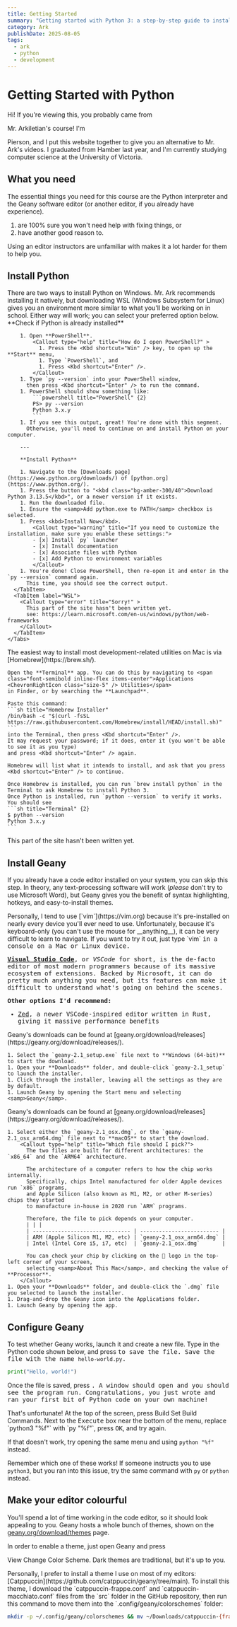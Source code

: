```yaml
---
title: Getting Started
summary: "Getting started with Python 3: a step-by-step guide to installing tools"
category: Ark
publishDate: 2025-08-05
tags:
  - ark
  - python
  - development
---
```




# Getting Started with Python

Hi! If you're viewing this, you probably came from

<span class="bg-gradient-to-r from-teal-600 to-emerald-700 bg-clip-text text-transparent">Mr. Arkiletian</span>'s course! I'm 
<Link external href="https://github.com/piemot" class="bg-gradient-to-r from-teal-600 to-emerald-700 bg-clip-text text-transparent">Pierson</Link>,
and I put this website together to give you an alternative to Mr. Ark's videos. 
I graduated from Hamber last year, and I'm currently studying computer science at the University of Victoria.

## What you need

The essential things you need for this course are the <span class="size-6 inline-block align-middle"><PyLogo class="h-full w-full block" /></span> Python interpreter
and the <span class="size-6 inline-block align-middle"><GeLogo class="h-full w-full block" /></span> Geany software editor (or another editor, if you already have experience).

<Callout type="warning" title="Please don't use another editor unless you:">
  <ol>
    <li class="!mt-0">are 100% sure you won't need help with fixing things, or</li>
    <li>have another good reason to.</li>
  </ol>
  Using an editor instructors are unfamiliar with makes it a lot harder for them to help you.
</Callout>

## Install Python

<Tabs>
  <TabItem label="Windows">
    There are two ways to install Python on Windows. Mr. Ark recommends installing it natively, but downloading WSL (Windows Subsystem for Linux) 
    gives you an environment more similar to what you'll be working on in school. Either way will work; you can select your preferred option below.
    <Tabs>
      <TabItem label="Ark">
        **Check if Python is already installed**

        1. Open **PowerShell**.
            <Callout type="help" title="How do I open PowerShell?" >
              1. Press the <Kbd shortcut="Win" /> key, to open up the **Start** menu,
              1. Type `PowerShell`, and
              1. Press <Kbd shortcut="Enter" />.
            </Callout>
        1. Type `py --version` into your PowerShell window,
          then press <Kbd shortcut="Enter" /> to run the command.
        1. PowerShell should show something like:
            ```powershell title="PowerShell" {2}
            PS> py --version
            Python 3.x.y
            ```
        1. If you see this output, great! You're done with this segment.
          Otherwise, you'll need to continue on and install Python on your computer.

        ---

        **Install Python**

        1. Navigate to the [Downloads page](https://www.python.org/downloads/) of [python.org](https://www.python.org/).
        1. Press the button to "<kbd class="bg-amber-300/40">Download Python 3.13.5</kbd>", or a newer version if it exists.
        1. Run the downloaded file.
        1. Ensure the <samp>Add python.exe to PATH</samp> checkbox is selected.
        1. Press <kbd>Install Now</kbd>.
            <Callout type="warning" title="If you need to customize the installation, make sure you enable these settings:">
            - [x] Install `py` launcher
            - [x] Install documentation
            - [x] Associate files with Python
            - [x] Add Python to environment variables
            </Callout>
        1. You're done! Close PowerShell, then re-open it and enter in the `py --version` command again.
          This time, you should see the correct output.
      </TabItem>
      <TabItem label="WSL">
        <Callout type="error" title="Sorry!" >
          This part of the site hasn't been written yet.
          see: https://learn.microsoft.com/en-us/windows/python/web-frameworks
        </Callout>
      </TabItem>
    </Tabs>
  </TabItem>
  <TabItem label="Mac">
    The easiest way to install most development-related utilities on Mac is via [Homebrew](https://brew.sh/).

    Open the **Terminal** app. You can do this by navigating to <span class="font-semibold inline-flex items-center">Applications <ChevronRightIcon class="size-5" /> Utilities</span>
    in Finder, or by searching the **Launchpad**.

    Paste this command:
    ```sh title="Homebrew Installer"
    /bin/bash -c "$(curl -fsSL https://raw.githubusercontent.com/Homebrew/install/HEAD/install.sh)"
    ```
    into the Terminal, then press <Kbd shortcut="Enter" />.
    It may request your password; if it does, enter it (you won't be able to see it as you type)
    and press <Kbd shortcut="Enter" /> again.

    Homebrew will list what it intends to install, and ask that you press <Kbd shortcut="Enter" /> to continue.

    Once Homebrew is installed, you can run `brew install python` in the Terminal to ask Homebrew to install Python 3.
    Once Python is installed, run `python --version` to verify it works.
    You should see
    ```sh title="Terminal" {2}
    $ python --version
    Python 3.x.y
    ```
  </TabItem>
  <TabItem label="Linux">
    <Callout type="error" title="Sorry!" >
      This part of the site hasn't been written yet.
    </Callout>
  </TabItem>
</Tabs>

## Install Geany

If you already have a code editor installed on your system, you can skip this step.
In theory, any text-processing software will work (_please_ don't try to use Microsoft Word),
but Geany gives you the benefit of syntax highlighting, hotkeys, and easy-to-install themes.

<CollapsibleCallout title="What other editing options do I have?">
  Personally, I tend to use [`vim`](https://vim.org) because it's 
  pre-installed on nearly every device you'll ever need to use.
  Unfortunately, because it's keyboard-only (you can't use the mouse for __anything__),
  it can be very difficult to learn to navigate. If you want to try it out, 
  just type `vim` <Kbd shortcut="Enter" /> in a console on a Mac or Linux device.

  **[Visual Studio Code](https://code.visualstudio.com)**, or _VSCode_ for short, is the de-facto editor of most
  modern programmers because of its massive ecosystem of extensions. Backed by Microsoft, it can do
  pretty much anything you need, but its features can make it difficult to understand what's going on
  behind the scenes.

  **Other options I'd recommend:**

  - [Zed](https://zed.dev), a newer VSCode-inspired editor written in Rust, giving it massive performance benefits

</CollapsibleCallout>

<Tabs>
  <TabItem label="Windows">
    Geany's downloads can be found at [geany.org/download/releases](https://geany.org/download/releases/).
    
    1. Select the `geany-2.1_setup.exe` file next to **Windows (64-bit)** to start the download.
    1. Open your **Downloads** folder, and double-click `geany-2.1_setup` to launch the installer.
    1. Click through the installer, leaving all the settings as they are by default.
    1. Launch Geany by opening the Start menu and selecting <samp>Geany</samp>.
  </TabItem>
  <TabItem label="Mac">
    Geany's downloads can be found at [geany.org/download/releases](https://geany.org/download/releases/).
      
    1. Select either the `geany-2.1_osx.dmg`, or the `geany-2.1_osx_arm64.dmg` file next to **macOS** to start the download.
        <Callout type="help" title="Which file should I pick?">
          The two files are built for different architectures: the `x86_64` and the `ARM64` architecture.

          The architecture of a computer refers to how the chip works internally.
          Specifically, chips Intel manufactured for older Apple devices run `x86` programs,
          and Apple Silicon (also known as M1, M2, or other M-series) chips they started
          to manufacture in-house in 2020 run `ARM` programs.

          Therefore, the file to pick depends on your computer.
          | | |
          | ------------------------------- | ------------------------- |
          | ARM (Apple Silicon M1, M2, etc) | `geany-2.1_osx_arm64.dmg` |
          | Intel (Intel Core i5, i7, etc)  | `geany-2.1_osx.dmg`       |

          You can check your chip by clicking on the  logo in the top-left corner of your screen,
          selecting <samp>About This Mac</samp>, and checking the value of **Processor**.
        </Callout>
    1. Open your **Downloads** folder, and double-click the `.dmg` file you selected to launch the installer.
    1. Drag-and-drop the Geany icon into the Applications folder.
    1. Launch Geany by opening the app.
  </TabItem>
</Tabs>

## Configure Geany

To test whether Geany works, launch it and create a new file.
Type in the Python code shown below, and press <Kbd shortcut="Cmd + S" windows="Ctrl + S" /> to save the file.
Save the file with the name `hello-world.py`.

```py title="hello-world.py"
print("Hello, world!")
```

Once the file is saved, press <Kbd shortcut="F5" macos="Fn + F5" />. A window should open and you should see the program run.
Congratulations, you just wrote and ran your first bit of Python code on your own machine!

<Callout type="error" title="I pressed F5, but it didn't work!" >
  That's unfortunate! At the top of the screen, press 
  <span class="font-semibold inline-flex items-center">Build <ChevronRightIcon class="size-4" /> Set Build Commands</span>.
  Next to the <samp>Execute</samp> box near the bottom of the menu, replace `python3 "%f"` with `py "%f"`, press <kbd>OK</kbd>, and try again.

If that doesn't work, try opening the same menu and using `python "%f"` instead.

Remember which one of these works! If someone instructs you to use `python3`,
but you ran into this issue, try the same command with `py` or `python` instead.

</Callout>

## Make your editor colourful

You'll spend a lot of time working in the code editor, so it should look appealing to you.
Geany hosts a whole bunch of themes, shown on the [geany.org/download/themes](https://www.geany.org/download/themes/) page.

In order to enable a theme, just open Geany and press

<span class="inline-flex items-center font-semibold">View <ChevronRightIcon class="size-5" /> Change Color Scheme</span>.
Dark themes are traditional, but it's up to you.

<Callout type="info" >
  Personally, I prefer to install a theme I use on most of my editors: [Catppuccin](https://github.com/catppuccin/geany/tree/main).
  To install this theme, I download the `catppuccin-frappe.conf` and `catppuccin-macchiato.conf` files from the `src` folder in the GitHub repository,
  then run this command to move them into the `.config/geany/colorschemes` folder:

  ```sh
  mkdir -p ~/.config/geany/colorschemes && mv ~/Downloads/catppuccin-{frappe,macchiato}.conf ~/.config/geany/colorschemes
  ```
</Callout>
